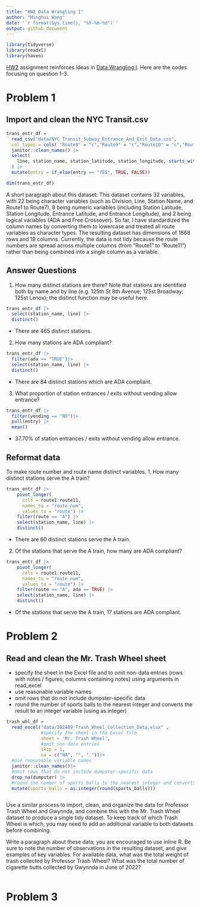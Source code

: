 ```yaml
---
title: "HW2 Data Wrangling I"
author: "Minghui Wang" 
date: '`r format(Sys.time(), "%Y-%m-%d")`'
output: github_document
---
```


```r
library(tidyverse)
library(readxl)
library(haven)
```
[HW2](https://p8105.com/homework_2.html) assignment reinforces ideas in [Data Wrangling I](https://p8105.com/topic_data_wrangling_i.html). Here are the codes focusing on question 1-3.

# Problem 1
## Import and clean the NYC Transit.csv
```r
trans_entr_df = 
  read_csv("data/NYC_Transit_Subway_Entrance_And_Exit_Data.csv",
  col_types = cols( "Route8" = "c","Route9" = "c","Route10" = "c","Route11" = "c")) |>
  janitor::clean_names() |> 
  select(
    line, station_name, station_latitude, station_longitude, starts_with("route"), entry, vending, entrance_type, ada
  ) |> 
  mutate(entry = if_else(entry == "YES", TRUE, FALSE))
```

```r
dim(trans_entr_df)
```
A short paragraph about this dataset:
This dataset contains 32 variables, with 22 being character variables (such as Division, Line, Station Name, and Route1 to Route7), 8 being numeric variables (including Station Latitude, Station Longitude, Entrance Latitude, and Entrance Longitude), and 2 being logical variables (ADA and Free Crossover). So far, I have standardized the column names by converting them to lowercase and treated all route variables as character types. The resulting dataset has dimensions of 1868 rows and 19 columns. Currently, the data is not tidy because the route numbers are spread across multiple columns (from "Route1" to "Route11") rather than being combined into a single column as a variable.

## Answer Questions
1. How many distinct stations are there? Note that stations are identified both by name and by line (e.g. 125th St 8th Avenue; 125st Broadway; 125st Lenox); the distinct function may be useful here.
```r
trans_entr_df |> 
  select(station_name, line) |>
  distinct()
```
- There are 465 distinct stations.

2. How many stations are ADA compliant?
```r
trans_entr_df |> 
  filter(ada == "TRUE")|>
  select(station_name, line) |>
  distinct()
```
- There are 84 distinct stations which are ADA compliant.

3. What proportion of station entrances / exits without vending allow entrance?
```r
trans_entr_df |> 
  filter(vending == "NO")|>
  pull(entry) |>
  mean()
```
- 37.70% of station entrances / exits without vending allow entrance.  

## Reformat data 
To make route number and route name distinct variables. 
1. How many distinct stations serve the A train?
```r
trans_entr_df |> 
    pivot_longer(
      cols = route1:route11,
      names_to = "route_num", 
      values_to = "route") |> 
    filter(route == "A") |> 
    select(station_name, line) |>
    distinct()
```
- There are 60 distinct stations serve the A train.

2. Of the stations that serve the A train, how many are ADA compliant?
```r
trans_entr_df |> 
    pivot_longer(
      cols = route1:route11,
      names_to = "route_num", 
      values_to = "route") |> 
    filter(route == "A", ada == TRUE) |> 
    select(station_name, line) |>
    distinct()
```
- Of the stations that serve the A train, 17 stations are ADA compliant.

# Problem 2

## Read and clean the Mr. Trash Wheel sheet
- specify the sheet in the Excel file and to omit non-data entries (rows with notes / figures; columns containing notes) using arguments in read_excel
- use reasonable variable names
- omit rows that do not include dumpster-specific data
- round the number of sports balls to the nearest integer and converts the result to an integer variable (using as.integer)
```r
trash_whl_df = 
  read_excel("data/202409_Trash_Wheel_Collection_Data.xlsx" , 
             #specify the sheet in the Excel file
             sheet = 'Mr. Trash Wheel',
             #omit non-data entries
             skip = 1, 
             na = c("NA", "", "."))|> 
  #use reasonable variable names
  janitor::clean_names()|> 
  #omit rows that do not include dumpster-specific data
  drop_na(dumpster) |>
  #round the number of sports balls to the nearest integer and converts the result to an integer variable
  mutate(sports_balls = as.integer(round(sports_balls)))
```

```r

```
Use a similar process to import, clean, and organize the data for Professor Trash Wheel and Gwynnda, and combine this with the Mr. Trash Wheel dataset to produce a single tidy dataset. To keep track of which Trash Wheel is which, you may need to add an additional variable to both datasets before combining.

Write a paragraph about these data; you are encouraged to use inline R. Be sure to note the number of observations in the resulting dataset, and give examples of key variables. For available data, what was the total weight of trash collected by Professor Trash Wheel? What was the total number of cigarette butts collected by Gwynnda in June of 2022?



```r

```
# Problem 3
```r

```

